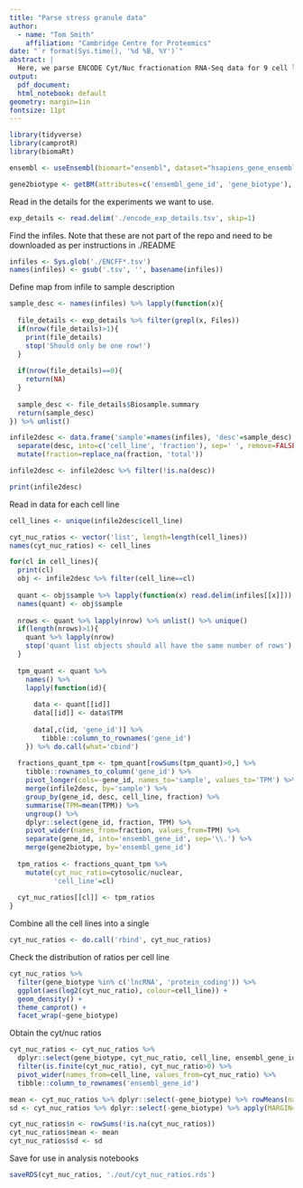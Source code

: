 ```yaml
---
title: "Parse stress granule data"
author:
  - name: "Tom Smith"
    affiliation: "Cambridge Centre for Proteomics"
date: "`r format(Sys.time(), '%d %B, %Y')`"
abstract: | 
  Here, we parse ENCODE Cyt/Nuc fractionation RNA-Seq data for 9 cell lines
output:
  pdf_document:
  html_notebook: default
geometry: margin=1in
fontsize: 11pt
---
```


```r
library(tidyverse)
library(camprotR)
library(biomaRt)
```

```r
ensembl <- useEnsembl(biomart="ensembl", dataset="hsapiens_gene_ensembl")

gene2biotype <- getBM(attributes=c('ensembl_gene_id', 'gene_biotype'), mart = ensembl)
```

Read in the details for the experiments we want to use.
```r
exp_details <- read.delim('./encode_exp_details.tsv', skip=1)
```

Find the infiles. Note that these are not part of the repo and need to be downloaded as per instructions in ./README
```r
infiles <- Sys.glob('./ENCFF*.tsv')
names(infiles) <- gsub('.tsv', '', basename(infiles))
```

Define map from infile to sample description
```r
sample_desc <- names(infiles) %>% lapply(function(x){
  
  file_details <- exp_details %>% filter(grepl(x, Files))
  if(nrow(file_details)>1){
    print(file_details)
    stop('Should only be one row!')
  }
  
  if(nrow(file_details)==0){
    return(NA)
  }
  
  sample_desc <- file_details$Biosample.summary
  return(sample_desc)
}) %>% unlist()

infile2desc <- data.frame('sample'=names(infiles), 'desc'=sample_desc) %>%
  separate(desc, into=c('cell_line', 'fraction'), sep=' ', remove=FALSE) %>%
  mutate(fraction=replace_na(fraction, 'total'))

infile2desc <- infile2desc %>% filter(!is.na(desc))

print(infile2desc)
```
Read in data for each cell line
```r
cell_lines <- unique(infile2desc$cell_line)

cyt_nuc_ratios <- vector('list', length=length(cell_lines))
names(cyt_nuc_ratios) <- cell_lines

for(cl in cell_lines){
  print(cl)
  obj <- infile2desc %>% filter(cell_line==cl)
  
  quant <- obj$sample %>% lapply(function(x) read.delim(infiles[[x]]))
  names(quant) <- obj$sample
    
  nrows <- quant %>% lapply(nrow) %>% unlist() %>% unique()
  if(length(nrows)>1){
    quant %>% lapply(nrow)
    stop('quant list objects should all have the same number of rows')
  }
  
  tpm_quant <- quant %>%
    names() %>%
    lapply(function(id){
      
      data <- quant[[id]] 
      data[[id]] <- data$TPM
  
      data[,c(id, 'gene_id')] %>%
        tibble::column_to_rownames('gene_id')
    }) %>% do.call(what='cbind')
  
  fractions_quant_tpm <- tpm_quant[rowSums(tpm_quant)>0,] %>%
    tibble::rownames_to_column('gene_id') %>%
    pivot_longer(cols=-gene_id, names_to='sample', values_to='TPM') %>%
    merge(infile2desc, by='sample') %>%
    group_by(gene_id, desc, cell_line, fraction) %>%
    summarise(TPM=mean(TPM)) %>%
    ungroup() %>%
    dplyr::select(gene_id, fraction, TPM) %>%
    pivot_wider(names_from=fraction, values_from=TPM) %>%
    separate(gene_id, into='ensembl_gene_id', sep='\\.') %>%
    merge(gene2biotype, by='ensembl_gene_id')
  
  tpm_ratios <- fractions_quant_tpm %>%
    mutate(cyt_nuc_ratio=cytosolic/nuclear,
           'cell_line'=cl) 
  
  cyt_nuc_ratios[[cl]] <- tpm_ratios
}

```
Combine all the cell lines into a single
```r
cyt_nuc_ratios <- do.call('rbind', cyt_nuc_ratios)
```

Check the distribution of ratios per cell line
```r
cyt_nuc_ratios %>%
  filter(gene_biotype %in% c('lncRNA', 'protein_coding')) %>%
  ggplot(aes(log2(cyt_nuc_ratio), colour=cell_line)) +
  geom_density() +
  theme_camprot() +
  facet_wrap(~gene_biotype)
```

Obtain the cyt/nuc ratios
```r
cyt_nuc_ratios <- cyt_nuc_ratios %>%
  dplyr::select(gene_biotype, cyt_nuc_ratio, cell_line, ensembl_gene_id) %>% 
  filter(is.finite(cyt_nuc_ratio), cyt_nuc_ratio>0) %>%
  pivot_wider(names_from=cell_line, values_from=cyt_nuc_ratio) %>%
  tibble::column_to_rownames('ensembl_gene_id')

mean <- cyt_nuc_ratios %>% dplyr::select(-gene_biotype) %>% rowMeans(na.rm=TRUE)
sd <- cyt_nuc_ratios %>% dplyr::select(-gene_biotype) %>% apply(MARGIN=1, FUN = function(x) sd(x[is.finite(x)]))

cyt_nuc_ratios$n <- rowSums(!is.na(cyt_nuc_ratios))
cyt_nuc_ratios$mean <- mean
cyt_nuc_ratios$sd <- sd

```

Save for use in analysis notebooks
```r
saveRDS(cyt_nuc_ratios, './out/cyt_nuc_ratios.rds')
```

